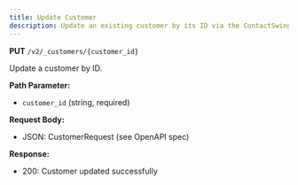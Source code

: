 ```yaml
---
title: Update Customer
description: Update an existing customer by its ID via the ContactSwing API.
---
```


**PUT** `/v2/_customers/{customer_id}`

Update a customer by ID.

**Path Parameter:**
- `customer_id` (string, required)

**Request Body:**
- JSON: CustomerRequest (see OpenAPI spec)

**Response:**
- 200: Customer updated successfully